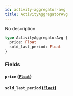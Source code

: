 ```yaml
---
id: activity-aggregator-avg
title: ActivityAggregatorAvg
---
```


No description

```graphql
type ActivityAggregatorAvg {
  price: Float
  sold_last_period: Float
}
```

### Fields

#### `price` ([`Float`](/v1/scalars/float))

#### `sold_last_period` ([`Float`](/v1/scalars/float))
